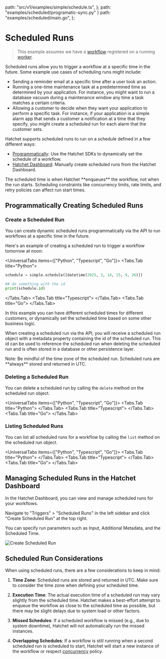 
  path: "src/v1/examples/simple/schedule.ts",
};
  path: "examples/scheduled/programatic-sync.py"
}
  path: "examples/scheduled/main.go",
};


# Scheduled Runs

> This example assumes we have a [workflow](./basic-workflows.mdx) registered on a running [worker](./workers.mdx).

Scheduled runs allow you to trigger a workflow at a specific time in the future. Some example use cases of scheduling runs might include:

* Sending a reminder email at a specific time after a user took an action.
* Running a one-time maintenance task at a predetermined time as determined by your application. For instance, you might want to run a database vacuum during a maintenance window any time a task matches a certain criteria.
* Allowing a customer to decide when they want your application to perform a specific task. For instance, if your application is a simple alarm app that sends a customer a notification at a time that they specify, you might create a scheduled run for each alarm that the customer sets.

Hatchet supports scheduled runs to run on a schedule defined in a few different ways:

- [Programmatically](./scheduled-runs.mdx#programmatically-creating-scheduled-runs): Use the Hatchet SDKs to dynamically set the schedule of a workflow.
- [Hatchet Dashboard](./scheduled-runs.mdx#managing-scheduled-runs-in-the-hatchet-dashboard): Manually create scheduled runs from the Hatchet Dashboard.

<Callout type="warning">
  The scheduled time is when Hatchet **enqueues** the workflow, not when the run
  starts. Scheduling constraints like concurrency limits, rate limits, and retry
  policies can affect run start times.
</Callout>

## Programmatically Creating Scheduled Runs

### Create a Scheduled Run

You can create dynamic scheduled runs programmatically via the API to run workflows at a specific time in the future.

Here's an example of creating a scheduled run to trigger a workflow tomorrow at noon:

<UniversalTabs items={["Python", "Typescript", "Go"]}>
  <Tabs.Tab title="Python">
  ```python
  schedule = simple.schedule([datetime(2025, 3, 14, 15, 9, 26)])

  ## do something with the id
  print(schedule.id)
  ```
  </Tabs.Tab>
  <Tabs.Tab title="Typescript">
    <GithubSnippet src={SimpleTs} target="Create a Scheduled Run" />
  </Tabs.Tab>
  <Tabs.Tab title="Go">
    <GithubSnippet src={ScheduleTriggerGo} target="Create" />
  </Tabs.Tab>
</UniversalTabs>

In this example you can have different scheduled times for different customers, or dynamically set the scheduled time based on some other business logic.

When creating a scheduled run via the API, you will receive a scheduled run object with a metadata property containing the id of the scheduled run. This id can be used to reference the scheduled run when deleting the scheduled run and is often stored in a database or other persistence layer.

<Callout type="info">
  Note: Be mindful of the time zone of the scheduled run. Scheduled runs are
  **always** stored and returned in UTC.
</Callout>

### Deleting a Scheduled Run

You can delete a scheduled run by calling the `delete` method on the scheduled run object.

<UniversalTabs items={["Python", "Typescript", "Go"]}>
  <Tabs.Tab title="Python">
    <GithubSnippet src={SchedulePy} target="Delete" />
  </Tabs.Tab>
  <Tabs.Tab title="Typescript">
    <GithubSnippet src={SimpleTs} target="Deleting a Scheduled Run" />
  </Tabs.Tab>
  <Tabs.Tab title="Go">
    <GithubSnippet src={ScheduleTriggerGo} target="Delete" />
  </Tabs.Tab>
</UniversalTabs>

### Listing Scheduled Runs

You can list all scheduled runs for a workflow by calling the `list` method on the scheduled run object.

<UniversalTabs items={["Python", "Typescript", "Go"]}>
  <Tabs.Tab title="Python">
    <GithubSnippet src={SchedulePy} target="List" />
  </Tabs.Tab>
  <Tabs.Tab title="Typescript">
    <GithubSnippet src={SimpleTs} target="Listing Scheduled Runs" />
  </Tabs.Tab>
  <Tabs.Tab title="Go">
    <GithubSnippet src={ScheduleTriggerGo} target="List" />
  </Tabs.Tab>
</UniversalTabs>

## Managing Scheduled Runs in the Hatchet Dashboard

In the Hatchet Dashboard, you can view and manage scheduled runs for your workflows.

Navigate to "Triggers" > "Scheduled Runs" in the left sidebar and click "Create Scheduled Run" at the top right.

You can specify run parameters such as Input, Additional Metadata, and the Scheduled Time.

![Create Scheduled Run](../../public/schedule-dash.gif)

## Scheduled Run Considerations

When using scheduled runs, there are a few considerations to keep in mind:

1. **Time Zone**: Scheduled runs are stored and returned in UTC. Make sure to consider the time zone when defining your scheduled time.

2. **Execution Time**: The actual execution time of a scheduled run may vary slightly from the scheduled time. Hatchet makes a best-effort attempt to enqueue the workflow as close to the scheduled time as possible, but there may be slight delays due to system load or other factors.

3. **Missed Schedules**: If a scheduled workflow is missed (e.g., due to system downtime), Hatchet will not automatically run the missed instances.

4. **Overlapping Schedules**: If a workflow is still running when a second scheduled run is scheduled to start, Hatchet will start a new instance of the workflow or respect [concurrency](../concurrency/overview.mdx) policy.
